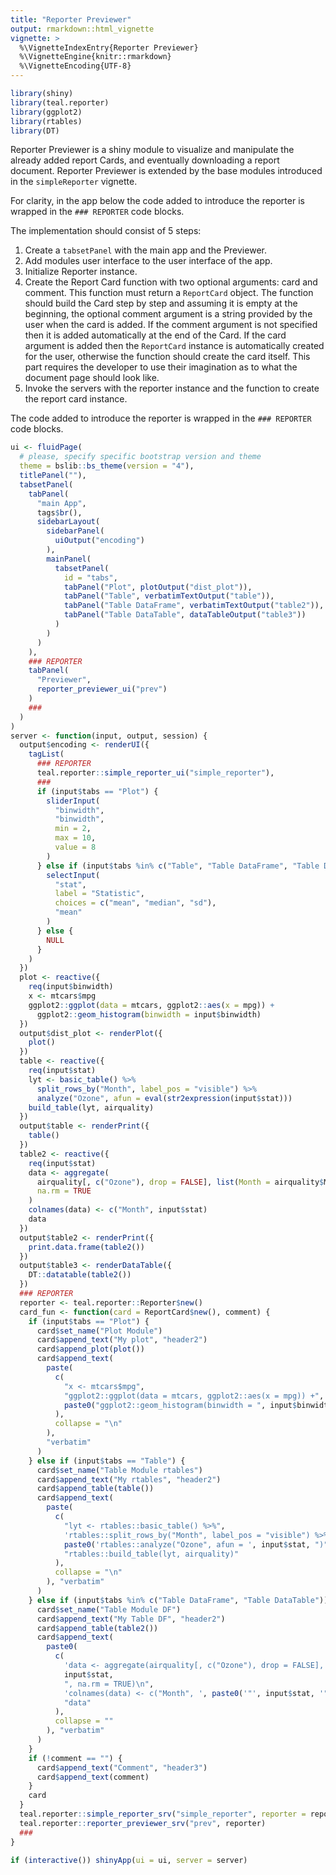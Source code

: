 ```yaml
---
title: "Reporter Previewer"
output: rmarkdown::html_vignette
vignette: >
  %\VignetteIndexEntry{Reporter Previewer}
  %\VignetteEngine{knitr::rmarkdown}
  %\VignetteEncoding{UTF-8}
---
```


```r
library(shiny)
library(teal.reporter)
library(ggplot2)
library(rtables)
library(DT)
```

Reporter Previewer is a shiny module to visualize and manipulate the already added report Cards, and eventually downloading a report document.
Reporter Previewer is extended by the base modules introduced in the `simpleReporter` vignette.

For clarity, in the app below the code added to introduce the reporter is wrapped in the `### REPORTER` code blocks.

The implementation should consist of 5 steps:

1. Create a `tabsetPanel` with the main app and the Previewer.
2. Add modules user interface to the user interface of the app.
3. Initialize Reporter instance.
4. Create the Report Card function with two optional arguments: card and comment.
This function must return a `ReportCard` object.
The function should build the Card step by step and assuming it is empty at the beginning,
the optional comment argument is a string provided by the user when the card is added.
If the comment argument is not specified then it is added automatically at the end of the Card.
If the card argument is added then the `ReportCard` instance is automatically created for the user, otherwise the function should create the card itself.
This part requires the developer to use their imagination as to what the document page should look like.
5. Invoke the servers with the reporter instance and the function to create the report card instance.

The code added to introduce the reporter is wrapped in the `### REPORTER` code blocks.

```r
ui <- fluidPage(
  # please, specify specific bootstrap version and theme
  theme = bslib::bs_theme(version = "4"),
  titlePanel(""),
  tabsetPanel(
    tabPanel(
      "main App",
      tags$br(),
      sidebarLayout(
        sidebarPanel(
          uiOutput("encoding")
        ),
        mainPanel(
          tabsetPanel(
            id = "tabs",
            tabPanel("Plot", plotOutput("dist_plot")),
            tabPanel("Table", verbatimTextOutput("table")),
            tabPanel("Table DataFrame", verbatimTextOutput("table2")),
            tabPanel("Table DataTable", dataTableOutput("table3"))
          )
        )
      )
    ),
    ### REPORTER
    tabPanel(
      "Previewer",
      reporter_previewer_ui("prev")
    )
    ###
  )
)
server <- function(input, output, session) {
  output$encoding <- renderUI({
    tagList(
      ### REPORTER
      teal.reporter::simple_reporter_ui("simple_reporter"),
      ###
      if (input$tabs == "Plot") {
        sliderInput(
          "binwidth",
          "binwidth",
          min = 2,
          max = 10,
          value = 8
        )
      } else if (input$tabs %in% c("Table", "Table DataFrame", "Table DataTable")) {
        selectInput(
          "stat",
          label = "Statistic",
          choices = c("mean", "median", "sd"),
          "mean"
        )
      } else {
        NULL
      }
    )
  })
  plot <- reactive({
    req(input$binwidth)
    x <- mtcars$mpg
    ggplot2::ggplot(data = mtcars, ggplot2::aes(x = mpg)) +
      ggplot2::geom_histogram(binwidth = input$binwidth)
  })
  output$dist_plot <- renderPlot({
    plot()
  })
  table <- reactive({
    req(input$stat)
    lyt <- basic_table() %>%
      split_rows_by("Month", label_pos = "visible") %>%
      analyze("Ozone", afun = eval(str2expression(input$stat)))
    build_table(lyt, airquality)
  })
  output$table <- renderPrint({
    table()
  })
  table2 <- reactive({
    req(input$stat)
    data <- aggregate(
      airquality[, c("Ozone"), drop = FALSE], list(Month = airquality$Month), get(input$stat),
      na.rm = TRUE
    )
    colnames(data) <- c("Month", input$stat)
    data
  })
  output$table2 <- renderPrint({
    print.data.frame(table2())
  })
  output$table3 <- renderDataTable({
    DT::datatable(table2())
  })
  ### REPORTER
  reporter <- teal.reporter::Reporter$new()
  card_fun <- function(card = ReportCard$new(), comment) {
    if (input$tabs == "Plot") {
      card$set_name("Plot Module")
      card$append_text("My plot", "header2")
      card$append_plot(plot())
      card$append_text(
        paste(
          c(
            "x <- mtcars$mpg",
            "ggplot2::ggplot(data = mtcars, ggplot2::aes(x = mpg)) +",
            paste0("ggplot2::geom_histogram(binwidth = ", input$binwidth, ")")
          ),
          collapse = "\n"
        ),
        "verbatim"
      )
    } else if (input$tabs == "Table") {
      card$set_name("Table Module rtables")
      card$append_text("My rtables", "header2")
      card$append_table(table())
      card$append_text(
        paste(
          c(
            "lyt <- rtables::basic_table() %>%",
            'rtables::split_rows_by("Month", label_pos = "visible") %>%',
            paste0('rtables::analyze("Ozone", afun = ', input$stat, ")"),
            "rtables::build_table(lyt, airquality)"
          ),
          collapse = "\n"
        ), "verbatim"
      )
    } else if (input$tabs %in% c("Table DataFrame", "Table DataTable")) {
      card$set_name("Table Module DF")
      card$append_text("My Table DF", "header2")
      card$append_table(table2())
      card$append_text(
        paste0(
          c(
            'data <- aggregate(airquality[, c("Ozone"), drop = FALSE], list(Month = airquality$Month), ',
            input$stat,
            ", na.rm = TRUE)\n",
            'colnames(data) <- c("Month", ', paste0('"', input$stat, '"'), ")\n",
            "data"
          ),
          collapse = ""
        ), "verbatim"
      )
    }
    if (!comment == "") {
      card$append_text("Comment", "header3")
      card$append_text(comment)
    }
    card
  }
  teal.reporter::simple_reporter_srv("simple_reporter", reporter = reporter, card_fun = card_fun)
  teal.reporter::reporter_previewer_srv("prev", reporter)
  ###
}

if (interactive()) shinyApp(ui = ui, server = server)
```
